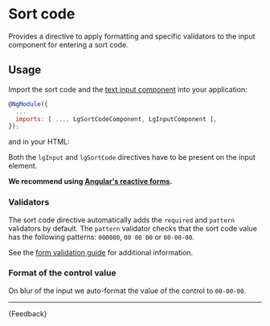 
<Meta title="Patterns/Sort code/Guide" />

# Sort code

<p class="standfirst">Provides a directive to apply formatting and specific validators to the input component for entering a sort code.</p>

## Usage
Import the sort code and the [text input component](./?path=/docs/components-forms-text-input-guide--docs) into your application:

```js
@NgModule({
  ...
  imports: [ ..., LgSortCodeComponent, LgInputComponent ],
});
```

and in your HTML:

<Source id="patterns-sort-code-examples--sort-code"></Source>

Both the `lgInput` and `lgSortCode` directives have to be present on the input element.

**We recommend using <a href="https://angular.io/guide/reactive-forms" target="_blank">Angular's reactive forms</a>.**

### Validators
The sort code directive automatically adds the `required` and `pattern` validators by default.
The `pattern` validator checks that the sort code value has the following patterns: `000000`, `00 00 00` or `00-00-00`.

See the [form validation guide](./?path=/docs/components-forms-form-validation-guide--docs) for additional information.

### Format of the control value
On blur of the input we auto-format the value of the control to `00-00-00`.

---

<Markdown>{Feedback}</Markdown>
